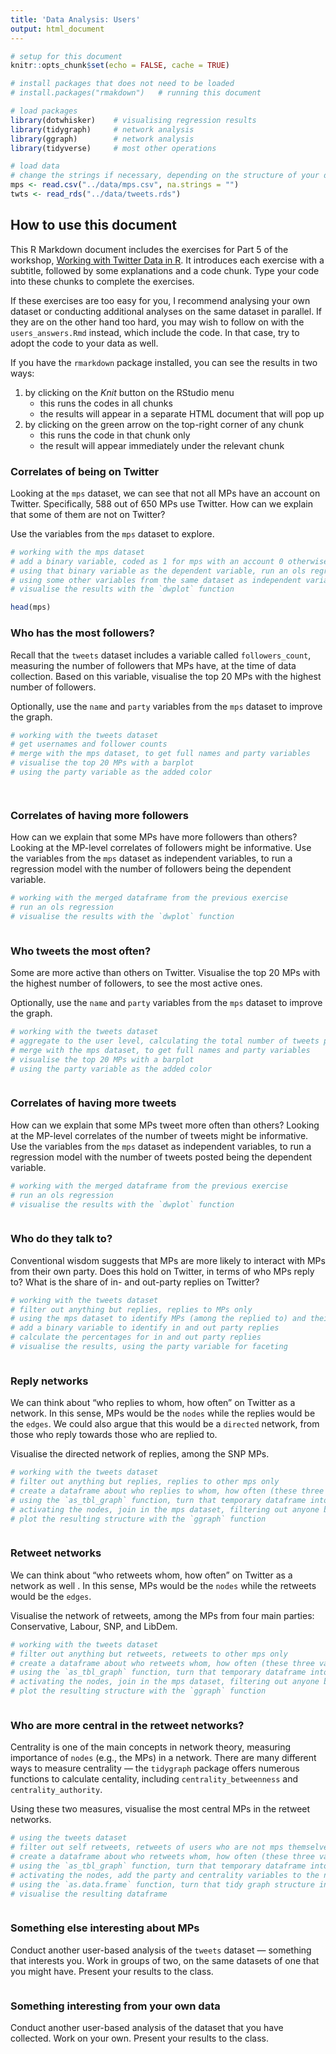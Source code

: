 ---
title: 'Data Analysis: Users'
output: html_document
---

```{r, setup, include=FALSE}

# setup for this document
knitr::opts_chunk$set(echo = FALSE, cache = TRUE)

# install packages that does not need to be loaded
# install.packages("rmakdown")   # running this document

# load packages
library(dotwhisker)    # visualising regression results
library(tidygraph)     # network analysis
library(ggraph)        # network analysis
library(tidyverse)     # most other operations

# load data
# change the strings if necessary, depending on the structure of your directory
mps <- read.csv("../data/mps.csv", na.strings = "")
twts <- read_rds("../data/tweets.rds")

```

## How to use this document

This R Markdown document includes the exercises for Part 5 of the workshop, [Working with Twitter Data in R](https://resulumit.com/teaching/twtr_workshop.html#1). It introduces each exercise with a subtitle, followed by some explanations and a code chunk. Type your code into these chunks to complete the exercises.

If these exercises are too easy for you, I recommend analysing your own dataset or conducting additional analyses on the same dataset in parallel. If they are on the other hand too hard, you may wish to follow on with the `users_answers.Rmd` instead, which include the code. In that case, try to adopt the code to your data as well.

If you have the `rmarkdown` package installed, you can see the results in two ways:

1) by clicking on the *Knit* button on the RStudio menu
    - this runs the codes in all chunks   
    - the results will appear in a separate HTML document that will pop up
    
2) by clicking on the green arrow on the top-right corner of any chunk
    - this runs the code in that chunk only    
    - the result will appear immediately under the relevant chunk


### Correlates of being on Twitter

Looking at the `mps` dataset, we can see that not all MPs have an account on Twitter. Specifically, 588 out of 650 MPs use Twitter. How can we explain that some of them are not on Twitter?

Use the variables from the `mps` dataset to explore.

```{r, exercise_52, echo=FALSE}

# working with the mps dataset
# add a binary variable, coded as 1 for mps with an account 0 otherwise
# using that binary variable as the dependent variable, run an ols regression
# using some other variables from the same dataset as independent variables
# visualise the results with the `dwplot` function

head(mps)

```

### Who has the most followers?

Recall that the `tweets` dataset includes a variable called `followers_count`, measuring the number of followers that MPs have, at the time of data collection. Based on this variable, visualise the top 20 MPs with the highest number of followers.

Optionally, use the `name` and `party` variables from the `mps` dataset to improve the graph. 

```{r, exercise_53, echo=FALSE}

# working with the tweets dataset
# get usernames and follower counts
# merge with the mps dataset, to get full names and party variables
# visualise the top 20 MPs with a barplot
# using the party variable as the added color




```

### Correlates of having more followers

How can we explain that some MPs have more followers than others? Looking at the MP-level correlates of followers might be informative. Use the variables from the `mps` dataset as independent variables, to run a regression model with the number of followers being the dependent variable.

```{r, exercise_54, echo=FALSE}

# working with the merged dataframe from the previous exercise
# run an ols regression
# visualise the results with the `dwplot` function



```

### Who tweets the most often?

Some are more active than others on Twitter. Visualise the top 20 MPs with the highest number of followers, to see the most active ones.

Optionally, use the `name` and `party` variables from the `mps` dataset to improve the graph. 

```{r, exercise_55, echo=FALSE}

# working with the tweets dataset
# aggregate to the user level, calculating the total number of tweets posted
# merge with the mps dataset, to get full names and party variables
# visualise the top 20 MPs with a barplot
# using the party variable as the added color



```

### Correlates of having more tweets

How can we explain that some MPs tweet more often than others?  Looking at the MP-level correlates of the number of tweets might be informative. Use the variables from the `mps` dataset as independent variables, to run a regression model with the number of tweets posted being the dependent variable.

```{r, exercise_56, echo=FALSE}

# working with the merged dataframe from the previous exercise
# run an ols regression
# visualise the results with the `dwplot` function



```

### Who do they talk to?

Conventional wisdom suggests that MPs are more likely to interact with MPs from their own party. Does this hold on Twitter, in terms of who MPs reply to? What is the share of in- and out-party replies on Twitter? 

```{r, exercise_57, echo=FALSE}

# working with the tweets dataset
# filter out anything but replies, replies to MPs only
# using the mps dataset to identify MPs (among the replied to) and their parties
# add a binary variable to identify in and out party replies
# calculate the percentages for in and out party replies
# visualise the results, using the party variable for faceting 



```

### Reply networks

We can think about "who replies to whom, how often" on Twitter as a network. In this sense, MPs would be the `nodes` while the replies would be the `edges`. We could also argue that this would be a `directed` network, from those who reply towards those who are replied to.

Visualise the directed network of replies, among the SNP MPs.

```{r, exercise_58, echo=FALSE}

# working with the tweets dataset
# filter out anything but replies, replies to other mps only
# create a dataframe about who replies to whom, how often (these three variables only)
# using the `as_tbl_graph` function, turn that temporary dataframe into a data structure for tidy graph
# activating the nodes, join in the mps dataset, filtering out anyone but snp mps
# plot the resulting structure with the `ggraph` function



```

### Retweet networks

We can think about "who retweets whom, how often" on Twitter as a network as well . In this sense, MPs would be the `nodes` while the retweets would be the `edges`.

Visualise the network of retweets, among the MPs from four main parties: Conservative, Labour, SNP, and LibDem.

```{r, exercise_59, echo=FALSE}

# working with the tweets dataset
# filter out anything but retweets, retweets to other mps only
# create a dataframe about who retweets whom, how often (these three variables only)
# using the `as_tbl_graph` function, turn that temporary dataframe into a data structure for tidy graph
# activating the nodes, join in the mps dataset, filtering out anyone but mps from the four parties
# plot the resulting structure with the `ggraph` function



```

### Who are more central in the retweet networks?

Centrality is one of the main concepts in network theory, measuring importance of `nodes` (e.g., the MPs) in a network. There are many different ways to measure centrality --- the `tidygraph` package offers numerous functions to calculate centality, including `centrality_betweenness` and `centrality_authority`.

Using these two measures, visualise the most central MPs in the retweet networks.

```{r, exercise_60, echo=FALSE}

# using the tweets dataset
# filter out self retweets, retweets of users who are not mps themselves
# create a dataframe about who retweets whom, how often (these three variables only)
# using the `as_tbl_graph` function, turn that temporary dataframe into a data structure for tidy graph
# activating the nodes, add the party and centrality variables to the nodes
# using the `as.data.frame` function, turn that tidy graph structure into a data frame so that you can identify the top 20 MPs in each category of centrality
# visualise the resulting dataframe



```


### Something else interesting about MPs

Conduct another user-based analysis of the `tweets` dataset --- something that interests you. Work in groups of two, on the same datasets of one that you might have. Present your results to the class.


```{r, exercise_61, echo=FALSE}



```


### Something interesting from your own data

Conduct another user-based analysis of the dataset that you have collected. Work on your own. Present your results to the class.

```{r, exercise_62, echo=FALSE}



```
